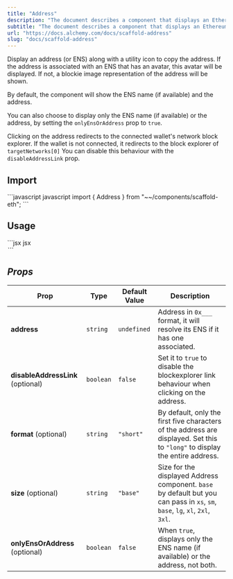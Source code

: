 ```yaml
---
title: "Address"
description: "The document describes a component that displays an Ethereum address or ENS name with an optional avatar, allows copying the address, and can link to a block explorer. It includes customization options for display format, size, and link behavior."
subtitle: "The document describes a component that displays an Ethereum address or ENS name with an optional avatar, allows copying the address, and can link to a block explorer. It includes customization options for display format, size, and link behavior."
url: "https://docs.alchemy.com/docs/scaffold-address"
slug: "docs/scaffold-address"
---
```


Display an address (or ENS) along with a utility icon to copy the address. If the address is associated with an ENS that has an avatar, this avatar will be displayed. If not, a blockie image representation of the address will be shown.

By default, the component will show the ENS name (if available) and the address.

You can also choose to display only the ENS name (if available) or the address, by setting the `onlyEnsOrAddress` prop to `true`.

Clicking on the address redirects to the connected wallet's network block explorer. If the wallet is not connected, it redirects to the block explorer of `targetNetworks[0]` You can disable this behaviour with the `disableAddressLink` prop.

## Import

<CodeGroup>
  ```javascript javascript
  import { Address } from "~~/components/scaffold-eth";
  ```
</CodeGroup>

## Usage

<CodeGroup>
  ```jsx jsx
  <Address address="0x34aA3F359A9D614239015126635CE7732c18fDF3" />
  ```
</CodeGroup>

## Props

| Prop                              | Type      | Default Value | Description                                                                                                                   |
| --------------------------------- | --------- | ------------- | ----------------------------------------------------------------------------------------------------------------------------- |
| **address**                       | `string`  | `undefined`   | Address in `0x___` format, it will resolve its ENS if it has one associated.                                                  |
| **disableAddressLink** (optional) | `boolean` | `false`       | Set it to `true` to disable the blockexplorer link behaviour when clicking on the address.                                    |
| **format** (optional)             | `string`  | `"short"`     | By default, only the first five characters of the address are displayed. Set this to `"long"` to display the entire address.  |
| **size** (optional)               | `string`  | `"base"`      | Size for the displayed Address component. `base` by default but you can pass in `xs`, `sm`, `base`, `lg`, `xl`, `2xl`, `3xl`. |
| **onlyEnsOrAddress** (optional)   | `boolean` | `false`       | When `true`, displays only the ENS name (if available) or the address, not both.                                              |
